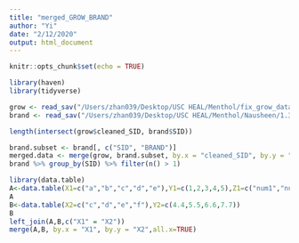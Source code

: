 ```yaml
---
title: "merged_GROW_BRAND"
author: "Yi"
date: "2/12/2020"
output: html_document
---
```


```r
knitr::opts_chunk$set(echo = TRUE)
```

```r
library(haven)
library(tidyverse)
```

```r
grow <- read_sav("/Users/zhan039/Desktop/USC HEAL/Menthol/fix_grow_data.sav")
brand <- read_sav("/Users/zhan039/Desktop/USC HEAL/Menthol/Nausheen/1.30.20 re-merged data sets- correct version NW.sav")
```

```r
length(intersect(grow$cleaned_SID, brand$SID))
```

```r
brand.subset <- brand[, c("SID", "BRAND")]
merged.data <- merge(grow, brand.subset, by.x = "cleaned_SID", by.y = "SID", all.x = TRUE)
brand %>% group_by(SID) %>% filter(n() > 1) 
```

```r
library(data.table)
A<-data.table(X1=c("a","b","c","d","e"),Y1=c(1,2,3,4,5),Z1=c("num1","num2","num3","num4","num5"))
A
B<-data.table(X2=c("c","d","e","f"),Y2=c(4.4,5.5,6.6,7.7))
B
left_join(A,B,c("X1" = "X2"))
merge(A,B, by.x = "X1", by.y = "X2",all.x=TRUE)
```

